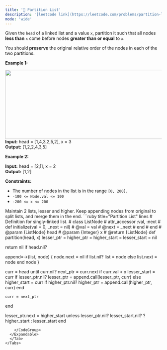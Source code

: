 ```yaml
---
title: '🧀 Partition List'
description: '[leetcode link](https://leetcode.com/problems/partition-list/description/)'
mode: 'wide'
---
```

<Tabs>
  <Tab title="Question" icon="circle-question" iconType="regular">
    <Card>
      <p>Given the <code>head</code> of a linked list and a value <code>x</code>, partition it such that all nodes <strong>less than</strong> <code>x</code> come before nodes <strong>greater than or equal</strong> to <code>x</code>.</p>  <p>You should <strong>preserve</strong> the original relative order of the nodes in each of the two partitions.</p>   <p><strong class="example">Example 1:</strong></p> <img alt="" src="https://assets.leetcode.com/uploads/2021/01/04/partition.jpg" style="width: 662px; height: 222px;" />  <strong>Input:</strong> head = [1,4,3,2,5,2], x = 3 <br/> <strong>Output:</strong> [1,2,2,4,3,5]   <p><strong class="example">Example 2:</strong></p>   <strong>Input:</strong> head = [2,1], x = 2 <br/> <strong>Output:</strong> [1,2]    <p><strong>Constraints:</strong></p>  <ul>  <li>The number of nodes in the list is in the range <code>[0, 200]</code>.</li>  <li><code>-100 &lt;= Node.val &lt;= 100</code></li>  <li><code>-200 &lt;= x &lt;= 200</code></li> </ul> 
    </Card>
  </Tab>
  <Tab title="Solution" icon="lightbulb" iconType="regular" >
    <Card>
      Maintain 2 lists, lesser and higher. Keep appending nodes from original to split lists, and merge them in the end.
    </Card>
  <Expandable title="code">
    <CodeGroup dropdown>
```ruby title="Partition List" lines
# Definition for singly-linked list.
# class ListNode
#     attr_accessor :val, :next
#     def initialize(val = 0, _next = nil)
#         @val = val
#         @next = _next
#     end
# end
# @param {ListNode} head
# @param {Integer} x
# @return {ListNode}
def partition(head, x)
  lesser_ptr = higher_ptr = higher_start = lesser_start = nil

  return nil if head.nil?

  append=->(list, node) {
    node.next = nil
    if list.nil?
      list = node
    else
      list.next = node
    end
    node
  }

  curr = head
  until curr.nil?
    next_ptr = curr.next
    if curr.val < x
      lesser_start = curr if lesser_ptr.nil?
      lesser_ptr = append.call(lesser_ptr, curr)
    else
      higher_start = curr if higher_ptr.nil?
      higher_ptr = append.call(higher_ptr, curr)
    end

    curr = next_ptr
  end

  lesser_ptr.next = higher_start unless lesser_ptr.nil?
  lesser_start.nil? ? higher_start : lesser_start
end
```
    </CodeGroup>
  </Expandable>
  </Tab>
</Tabs>